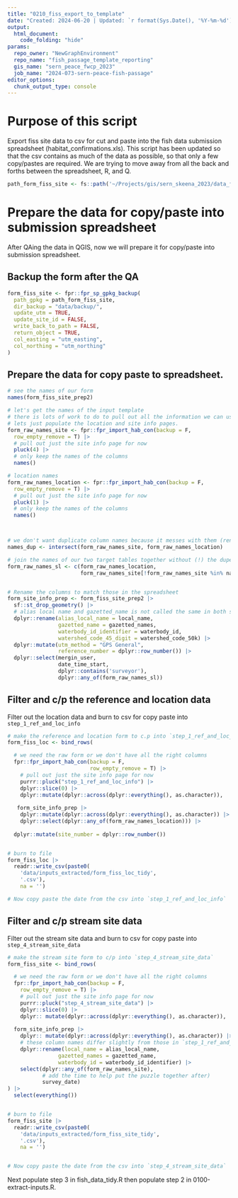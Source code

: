 ```yaml
---
title: "0210_fiss_export_to_template"
date: "Created: 2024-06-20 | Updated: `r format(Sys.Date(), '%Y-%m-%d')`"
output: 
  html_document:
    code_folding: "hide"
params:
  repo_owner: "NewGraphEnvironment"
  repo_name: "fish_passage_template_reporting"
  gis_name: "sern_peace_fwcp_2023"
  job_name: "2024-073-sern-peace-fish-passage"
editor_options: 
  chunk_output_type: console
---
```


# Purpose of this script

Export fiss site data to csv for cut and paste into the fish data submission spreadsheet (habitat_confirmations.xls). This script has been updated so that the csv contains as much of the data as possible, so that only a few copy/pastes are required. We are trying to move away from all the back and forths between the spreadsheet, R, and Q. 

```r
path_form_fiss_site <- fs::path('~/Projects/gis/sern_skeena_2023/data_field/2024/form_fiss_site_2024.gpkg')
```



# Prepare the data for copy/paste into submission spreadsheet

After QAing the data in QGIS, now we will prepare it for copy/paste into submission spreadsheet.


## Backup the form after the QA

```r

form_fiss_site <- fpr::fpr_sp_gpkg_backup(
  path_gpkg = path_form_fiss_site,
  dir_backup = "data/backup/",
  update_utm = TRUE,
  update_site_id = FALSE,
  write_back_to_path = FALSE,
  return_object = TRUE,
  col_easting = "utm_easting",
  col_northing = "utm_northing"
) 
```


## Prepare the data for copy paste to spreadsheet.

```r
# see the names of our form
names(form_fiss_site_prep2)

# let's get the names of the input template
# there is lots of work to do to pull out all the information we can use so we will start with one small step at a time
# lets just populate the location and site info pages.
form_raw_names_site <- fpr::fpr_import_hab_con(backup = F,
  row_empty_remove = T) |> 
  # pull out just the site info page for now
  pluck(4) |> 
  # only keep the names of the columns
  names()

# location names
form_raw_names_location <- fpr::fpr_import_hab_con(backup = F,
  row_empty_remove = T) |> 
  # pull out just the site info page for now
  pluck(1) |> 
  # only keep the names of the columns
  names()



# we don't want duplicate column names because it messes with them (renames them both) so we need to get rid of dupes
names_dup <- intersect(form_raw_names_site, form_raw_names_location)

# join the names of our two target tables together without (!) the dupes
form_raw_names_sl <- c(form_raw_names_location,
                       form_raw_names_site[!form_raw_names_site %in% names_dup])


# Rename the columns to match those in the spreadsheet
form_site_info_prep <- form_fiss_site_prep2 |> 
  sf::st_drop_geometry() |> 
  # alias local name and gazetted_name is not called the same in both sheets so rename
  dplyr::rename(alias_local_name = local_name,
                gazetted_name = gazetted_names,
                waterbody_id_identifier = waterbody_id,
                watershed_code_45_digit = watershed_code_50k) |> 
  dplyr::mutate(utm_method = "GPS General",
                reference_number = dplyr::row_number()) |> 
  dplyr::select(mergin_user,
                date_time_start,
                dplyr::contains('surveyor'),
                dplyr::any_of(form_raw_names_sl))

```


## Filter and c/p the reference and location data

Filter out the location data and burn to csv for copy paste into `step_1_ref_and_loc_info`

```r
# make the reference and location form to c.p into `step_1_ref_and_loc_info`
form_fiss_loc <- bind_rows(

  # we need the raw form or we don't have all the right columns
  fpr::fpr_import_hab_con(backup = F,
                          row_empty_remove = T) |> 
    # pull out just the site info page for now
    purrr::pluck("step_1_ref_and_loc_info") |> 
    dplyr::slice(0) |> 
    dplyr::mutate(dplyr::across(dplyr::everything(), as.character)),
      
   form_site_info_prep |> 
    dplyr::mutate(dplyr::across(dplyr::everything(), as.character)) |> 
    dplyr::select(dplyr::any_of(form_raw_names_location))) |> 
  
  dplyr::mutate(site_number = dplyr::row_number())


# burn to file
form_fiss_loc |> 
  readr::write_csv(paste0(
    'data/inputs_extracted/form_fiss_loc_tidy',
    '.csv'),
    na = '')

# Now copy paste the date from the csv into `step_1_ref_and_loc_info`
```


## Filter and c/p stream site data

Filter out the stream site data and burn to csv for copy paste into `step_4_stream_site_data`

```r
# make the stream site form to c/p into `step_4_stream_site_data`
form_fiss_site <- bind_rows(

  # we need the raw form or we don't have all the right columns
  fpr::fpr_import_hab_con(backup = F,
    row_empty_remove = T) |> 
    # pull out just the site info page for now
    purrr::pluck("step_4_stream_site_data") |> 
    dplyr::slice(0) |> 
    dplyr:: mutate(dplyr::across(dplyr::everything(), as.character)),
                   
  form_site_info_prep |> 
    dplyr:: mutate(dplyr::across(dplyr::everything(), as.character)) |>
    # these column names differ slightly from those in `step_1_ref_and_loc_info`, so we update them so they are included in the csv for easier c/p.
    dplyr::rename(local_name = alias_local_name,
                gazetted_names = gazetted_name,
                waterbody_id = waterbody_id_identifier) |> 
    select(dplyr::any_of(form_raw_names_site),
           # add the time to help put the puzzle together after)
           survey_date)
) |> 
  select(everything())


# burn to file
form_fiss_site |> 
  readr::write_csv(paste0(
    'data/inputs_extracted/form_fiss_site_tidy',
    '.csv'),
    na = '')


# Now copy paste the date from the csv into `step_4_stream_site_data`

```

Next populate step 3 in fish_data_tidy.R then populate step 2 in 0100-extract-inputs.R.



